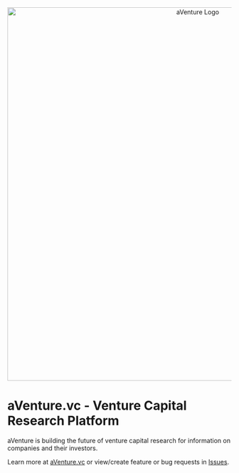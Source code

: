 <div align="center">
  <a href="https://aventure.vc" title="aVenture">
    <img
      src="https://aventurevc.github.io/aventure-app/assets/images/aventure_logo_1280x_wide_reduced_transparent.png"
      alt="aVenture Logo"
      width="840"
      style="max-width: 100%; height: auto;"
    />
  </a>
</div>

# aVenture.vc - Venture Capital Research Platform

aVenture is building the future of venture capital research for information on companies and their investors.

Learn more at [aVenture.vc](https://aventure.vc) or view/create feature or bug requests in [Issues](https://github.com/aventurevc/aventure-app/issues).
